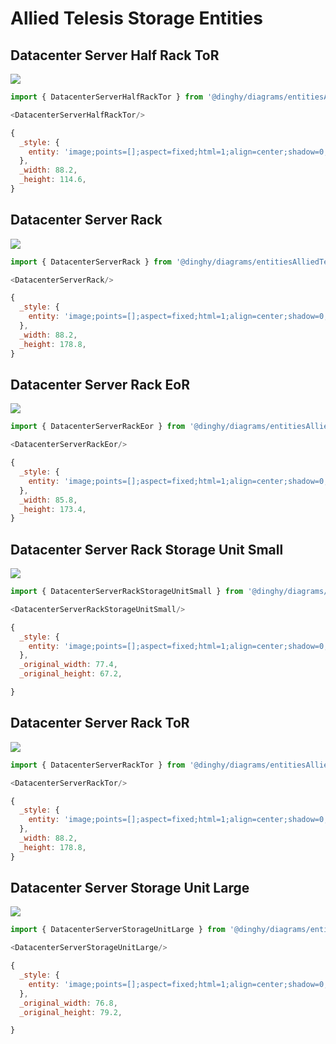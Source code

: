 
# Allied Telesis Storage Entities


## Datacenter Server Half Rack ToR

<Tabs>
  <TabItem value="Preview">

![](./datacenter-server-half-rack-tor.png#drawio)

  </TabItem>
  <TabItem value="Usage">
    
```js
import { DatacenterServerHalfRackTor } from '@dinghy/diagrams/entitiesAlliedTelesisStorage'

<DatacenterServerHalfRackTor/>
```

  </TabItem>
  <TabItem value="Definition">
    
```js
{
  _style: {
    entity: 'image;points=[];aspect=fixed;html=1;align=center;shadow=0;dashed=0;image=img/lib/allied_telesis/storage/Datacenter_Server_Half_Rack_ToR.svg;strokeColor=none;',
  },
  _width: 88.2,
  _height: 114.6,
}
```

  </TabItem>
</Tabs>


## Datacenter Server Rack

<Tabs>
  <TabItem value="Preview">

![](./datacenter-server-rack.png#drawio)

  </TabItem>
  <TabItem value="Usage">
    
```js
import { DatacenterServerRack } from '@dinghy/diagrams/entitiesAlliedTelesisStorage'

<DatacenterServerRack/>
```

  </TabItem>
  <TabItem value="Definition">
    
```js
{
  _style: {
    entity: 'image;points=[];aspect=fixed;html=1;align=center;shadow=0;dashed=0;image=img/lib/allied_telesis/storage/Datacenter_Server_Rack.svg;strokeColor=none;',
  },
  _width: 88.2,
  _height: 178.8,
}
```

  </TabItem>
</Tabs>


## Datacenter Server Rack EoR

<Tabs>
  <TabItem value="Preview">

![](./datacenter-server-rack-eor.png#drawio)

  </TabItem>
  <TabItem value="Usage">
    
```js
import { DatacenterServerRackEor } from '@dinghy/diagrams/entitiesAlliedTelesisStorage'

<DatacenterServerRackEor/>
```

  </TabItem>
  <TabItem value="Definition">
    
```js
{
  _style: {
    entity: 'image;points=[];aspect=fixed;html=1;align=center;shadow=0;dashed=0;image=img/lib/allied_telesis/storage/Datacenter_Server_Rack_EoR.svg;strokeColor=none;',
  },
  _width: 85.8,
  _height: 173.4,
}
```

  </TabItem>
</Tabs>


## Datacenter Server Rack Storage Unit Small

<Tabs>
  <TabItem value="Preview">

![](./datacenter-server-rack-storage-unit-small.png#drawio)

  </TabItem>
  <TabItem value="Usage">
    
```js
import { DatacenterServerRackStorageUnitSmall } from '@dinghy/diagrams/entitiesAlliedTelesisStorage'

<DatacenterServerRackStorageUnitSmall/>
```

  </TabItem>
  <TabItem value="Definition">
    
```js
{
  _style: {
    entity: 'image;points=[];aspect=fixed;html=1;align=center;shadow=0;dashed=0;image=img/lib/allied_telesis/storage/Datacenter_Server_Rack_Storage_Unit_Small.svg;strokeColor=none;',
  },
  _original_width: 77.4,
  _original_height: 67.2,

}
```

  </TabItem>
</Tabs>


## Datacenter Server Rack ToR

<Tabs>
  <TabItem value="Preview">

![](./datacenter-server-rack-tor.png#drawio)

  </TabItem>
  <TabItem value="Usage">
    
```js
import { DatacenterServerRackTor } from '@dinghy/diagrams/entitiesAlliedTelesisStorage'

<DatacenterServerRackTor/>
```

  </TabItem>
  <TabItem value="Definition">
    
```js
{
  _style: {
    entity: 'image;points=[];aspect=fixed;html=1;align=center;shadow=0;dashed=0;image=img/lib/allied_telesis/storage/Datacenter_Server_Rack_ToR.svg;strokeColor=none;',
  },
  _width: 88.2,
  _height: 178.8,
}
```

  </TabItem>
</Tabs>


## Datacenter Server Storage Unit Large

<Tabs>
  <TabItem value="Preview">

![](./datacenter-server-storage-unit-large.png#drawio)

  </TabItem>
  <TabItem value="Usage">
    
```js
import { DatacenterServerStorageUnitLarge } from '@dinghy/diagrams/entitiesAlliedTelesisStorage'

<DatacenterServerStorageUnitLarge/>
```

  </TabItem>
  <TabItem value="Definition">
    
```js
{
  _style: {
    entity: 'image;points=[];aspect=fixed;html=1;align=center;shadow=0;dashed=0;image=img/lib/allied_telesis/storage/Datacenter_Server_Storage_Unit_Large.svg;strokeColor=none;',
  },
  _original_width: 76.8,
  _original_height: 79.2,

}
```

  </TabItem>
</Tabs>


